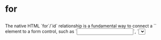 
<Meta of={CCR} />

# for

##

<div className="lead">The native HTML `for`/`id` relationship is a fundamental way to connect a `<label>` element to a form control, such as `<input>`, `<select>`, `<textarea>`, etc. or even to a custom form-associated control within the same DOM.</div>

<div>This connection is established by setting the for attribute on the `<label>` to match the `id` attribute of the form control it describes. This relationship is crucial for accessibility, as it allows assistive technologies like screen readers to correctly associate and announce the label text when focus is placed on the associated input field.</div>

### I. Referencing Within the Same DOM Tree ✔️

<Canvas of={CCR.ExampleHTML} sourceState="shown" />

### II. Referencing From Outside a Shadow DOM Into That Shadow DOM ❌

<ul>
  <li>Light DOM → Shadow DOM</li>
  <li>Slotted Content → Shadow DOM</li>
</ul>

<p>When the referencing element (e.g. `<label for="...">`) is in the Light DOM and the target element is inside a Shadow DOM, the `for` attribute <b>cannot reference elements inside the Shadow DOM</b> using the standard id mechanism.</p>

##### Possible Workarounds

###### `Element:ariaLabelledByElements`

Defines programmatically the `ariaLabelledByElements` property of the element: `this.internalEl.ariaLabelledByElements = [labelEl]`. This solution creates the relationship without the use of an `id`.

<b>Light DOM → Shadow DOM Example</b>
<Canvas of={CCR.Example2} sourceState="shown" />
<div className="hide-col-default">
  <Controls of={CCR.Example2} />
</div>

<b>Slotted Content → Shadow DOM Example</b>
<Canvas of={CCR.Example3} sourceState="shown" />
<div className="hide-col-default">
  <Controls of={CCR.Example3} />
</div>

⚠️ In the above scenarios, the relationship is correctly announced by NVDA, passes accessibility checks on Axe, WAVE and NVDA but fails on Siteimprove and Accessibility Insights tools.

### III. Referencing From Inside a Shadow DOM Out to the Light DOM ❌

<ul>
  <li>Shadow DOM → Light DOM</li>
  <li>Shadow DOM → Slotted Content</li>
</ul>
<p>
  A `for` attribute on an element inside a Shadow DOM{' '}
  <b>cannot be used to reference the id of an element outside that Shadow DOM</b> (in the Light DOM
  or an ancestor Shadow DOM). The way the HTML for attribute resolves an id is strictly limited to
  the element's shadow-including tree.
</p>

##### Possible Workaround

A possible workaround is to set directly an `id` on the host of the referencing element and an `aria-labelledby`on the target element.

<Canvas of={CCR.Example4} sourceState="shown" />

### IV.Referencing From a Shadow DOM Out to another Shadow DOM ❌

<ul>
  <li>Shadow DOM → Other Shadow DOM</li>
</ul>

##### Possible Workaround

A workaround for this case combines approaches II and III: using `Element.ariaLabelledByElements` to set an `aria-labelledby` attribute on the Shadow DOM `input`, linking it to an ID defined on the host element of the `label` component.

<Canvas of={CCR.Example5} sourceState="shown" />
<div className="hide-col-default">
  <Controls of={CCR.Example5} />
</div>

⚠️ In the above scenario, the relationship is correctly announced by NVDA, passes accessibility checks on Axe, WAVE and NVDA but fails on Siteimprove and Accessibility Insights tools.

